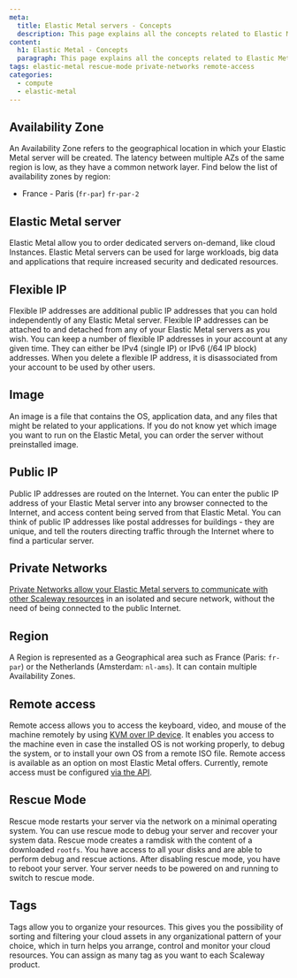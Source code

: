 ```yaml
---
meta:
  title: Elastic Metal servers - Concepts
  description: This page explains all the concepts related to Elastic Metal servers
content:
  h1: Elastic Metal - Concepts
  paragraph: This page explains all the concepts related to Elastic Metal servers
tags: elastic-metal rescue-mode private-networks remote-access
categories:
  - compute
  - elastic-metal
---
```



<Concept opened>

## Availability Zone 

An Availability Zone refers to the geographical location in which your Elastic Metal server will be created. The latency between multiple AZs of the same region is low, as they have a common network layer. Find below the list of availability zones by region:

- France - Paris (`fr-par`)
  `fr-par-2`

</Concept>

<Concept opened>

## Elastic Metal server

Elastic Metal allow you to order dedicated servers on-demand, like cloud Instances. Elastic Metal servers can be used for large workloads, big data and applications that require increased security and dedicated resources.

</Concept>

<Concept opened>

## Flexible IP

Flexible IP addresses are additional public IP addresses that you can hold independently of any Elastic Metal server. Flexible IP addresses can be attached to and detached from any of your Elastic Metal servers as you wish. You can keep a number of flexible IP addresses in your account at any given time. They can either be IPv4 (single IP) or IPv6 (/64 IP block) addresses. When you delete a flexible IP address, it is disassociated from your account to be used by other users.

</Concept>

<Concept>

## Image

An image is a file that contains the OS, application data, and any files that might be related to your applications. If you do not know yet which image you want to run on the Elastic Metal, you can order the server without preinstalled image.

</Concept>


<Concept>

## Public IP

Public IP addresses are routed on the Internet. You can enter the public IP address of your Elastic Metal server into any browser connected to the Internet, and access content being served from that Elastic Metal. You can think of public IP addresses like postal addresses for buildings - they are unique, and tell the routers directing traffic through the Internet where to find a particular server.

</Concept>

<Concept>

## Private Networks

[Private Networks allow your Elastic Metal servers to communicate with other Scaleway resources](/compute/elastic-metal/how-to/use-private-networks/) in an isolated and secure network, without the need of being connected to the public Internet.

</Concept>

<Concept>

## Region

A Region is represented as a Geographical area such as France (Paris: `fr-par`) or the Netherlands (Amsterdam: `nl-ams`). It can contain multiple Availability Zones.

</Concept>

<Concept>

## Remote access

Remote access allows you to access the keyboard, video, and mouse of the machine remotely by using [KVM over IP device](https://en.wikipedia.org/wiki/KVM_switch#KVM_over_IP_(IPKVM)). It enables you access to the machine even in case the installed OS is not working properly, to debug the system, or to install your own OS from a remote ISO file. Remote access is available as an option on most Elastic Metal offers. Currently, remote access must be configured [via the API](https://developers.scaleway.com/en/products/baremetal/api/#bmc-access-7a351c).

</Concept>

<Concept>

## Rescue Mode

Rescue mode restarts your server via the network on a minimal operating system. You can use rescue mode to debug your server and recover your system data. Rescue mode creates a ramdisk with the content of a downloaded `rootfs`. You have access to all your disks and are able to perform debug and rescue actions. After disabling rescue mode, you have to reboot your server. Your server needs to be powered on and running to switch to rescue mode.

</Concept>

<Concept>

## Tags

Tags allow you to organize your resources. This gives you the possibility of sorting and filtering your cloud assets in any organizational pattern of your choice, which in turn helps you arrange, control and monitor your cloud resources. You can assign as many tag as you want to each Scaleway product.

</Concept>
